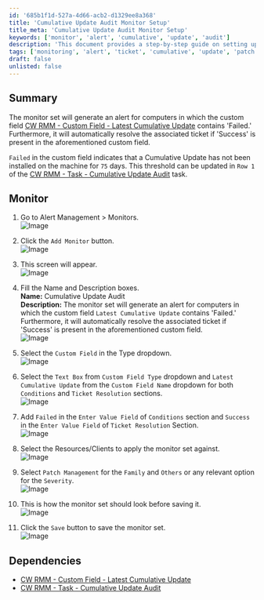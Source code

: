 ```yaml
---
id: '685b1f1d-527a-4d66-acb2-d1329ee8a368'
title: 'Cumulative Update Audit Monitor Setup'
title_meta: 'Cumulative Update Audit Monitor Setup'
keywords: ['monitor', 'alert', 'cumulative', 'update', 'audit']
description: 'This document provides a step-by-step guide on setting up a monitor in ConnectWise RMM to alert for computers with failed cumulative updates and automatically resolve tickets when updates are successful.'
tags: ['monitoring', 'alert', 'ticket', 'cumulative', 'update', 'patch', 'management']
draft: false
unlisted: false
---
```

## Summary

The monitor set will generate an alert for computers in which the custom field [CW RMM - Custom Field - Latest Cumulative Update](https://proval.itglue.com/DOC-5078775-14029450) contains 'Failed.' Furthermore, it will automatically resolve the associated ticket if 'Success' is present in the aforementioned custom field.

`Failed` in the custom field indicates that a Cumulative Update has not been installed on the machine for `75` days. This threshold can be updated in `Row 1` of the [CW RMM - Task - Cumulative Update Audit](https://proval.itglue.com/DOC-5078775-14029442) task.

## Monitor

1. Go to Alert Management > Monitors.  
   ![Image](../../../static/img/Cumulative-Update-Audit/image_1.png)

2. Click the `Add Monitor` button.  
   ![Image](../../../static/img/Cumulative-Update-Audit/image_2.png)

3. This screen will appear.  
   ![Image](../../../static/img/Cumulative-Update-Audit/image_3.png)

4. Fill the Name and Description boxes.  
   **Name:** Cumulative Update Audit  
   **Description:** The monitor set will generate an alert for computers in which the custom field `Latest Cumulative Update` contains 'Failed.' Furthermore, it will automatically resolve the associated ticket if 'Success' is present in the aforementioned custom field.  
   ![Image](../../../static/img/Cumulative-Update-Audit/image_4.png)

5. Select the `Custom Field` in the Type dropdown.  
   ![Image](../../../static/img/Cumulative-Update-Audit/image_5.png)

6. Select the `Text Box` from `Custom Field Type` dropdown and `Latest Cumulative Update` from the `Custom Field Name` dropdown for both `Conditions` and `Ticket Resolution` sections.  
   ![Image](../../../static/img/Cumulative-Update-Audit/image_6.png)

7. Add `Failed` in the `Enter Value Field` of `Conditions` section and `Success` in the `Enter Value Field` of `Ticket Resolution` Section.  
   ![Image](../../../static/img/Cumulative-Update-Audit/image_7.png)

8. Select the Resources/Clients to apply the monitor set against.  
   ![Image](../../../static/img/Cumulative-Update-Audit/image_8.png)

9. Select `Patch Management` for the `Family` and `Others` or any relevant option for the `Severity`.  
   ![Image](../../../static/img/Cumulative-Update-Audit/image_9.png)

10. This is how the monitor set should look before saving it.  
    ![Image](../../../static/img/Cumulative-Update-Audit/image_10.png)

11. Click the `Save` button to save the monitor set.  
    ![Image](../../../static/img/Cumulative-Update-Audit/image_11.png)

## Dependencies

- [CW RMM - Custom Field - Latest Cumulative Update](https://proval.itglue.com/DOC-5078775-14029450)
- [CW RMM - Task - Cumulative Update Audit](https://proval.itglue.com/DOC-5078775-14029442)











